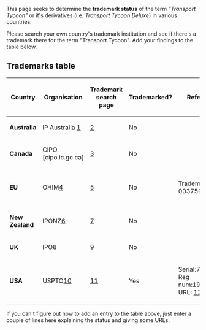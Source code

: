 This page seeks to determine the '''trademark status''' of the term ''"Transport Tycoon"'' or it's derivatives (i.e. ''Transport Tycoon Deluxe'') in various countries.

Please search your own country's trademark institution and see if there's a trademark there for the term "Transport Tycoon". Add your findings to the table below.

==Trademarks table==
{| border="2" class="wikitable"
|-
! Country
! Organisation
! Trademark search page
! Trademarked?
! References
! Notes
|-
|'''Australia'''
|IP Australia [http://www.ipaustralia.gov.au]
|[http://pericles.ipaustralia.gov.au/atmoss/Falcon.Search_Screen?p_search_no=0&p_SearchLevel=BASIC]
| bgcolor="green" | No
|-
|'''Canada'''
|CIPO [cipo.ic.gc.ca]
|[http://www.ic.gc.ca/app/opic-cipo/trdmrks/srch/bscSrch.do?lang=eng]
| bgcolor="green" | No
|-
|'''EU'''
| OHIM[http://oami.europa.eu]
| [http://oami.europa.eu/CTMOnline/RequestManager/en_SearchBasic]
| bgcolor="green" | No
| Trademark no: 003759487
| Application Withdrawn 14/06/2005
|-
| '''New Zealand'''
| IPONZ[http://www.iponz.govt.nz/cms]
| [http://www.iponz.govt.nz/cms/banner_template/IPTM]
| bgcolor="green" | No
|-
| '''UK'''
| IPO[http://www.ipo.gov.uk/home.htm]
| [http://www.ipo.gov.uk/tm/t-find/t-find-text/tmtsearch-default.aspx]
| bgcolor="green" | No
|-
| '''USA'''
| USPTO[http://www.uspto.gov/trademarks/index.jsp]
| [http://tess2.uspto.gov/bin/gate.exe?f=searchss&state=4002:3etnmg.1.1]
| bgcolor="red" |Yes
| Serial:74590407, Reg num:1989227 URL: [http://tarr.uspto.gov/servlet/tarr?regser=serial&entry=74590407]
| Renewed. Valid until 2016 [http://tmportal.uspto.gov/external/PA_TOWUserInterface/OpenServletWindow?serialNumber=74590407]
|}


If you can't figure out how to add an entry to the table above, just enter a couple of lines here explaining the status and giving some URLs.